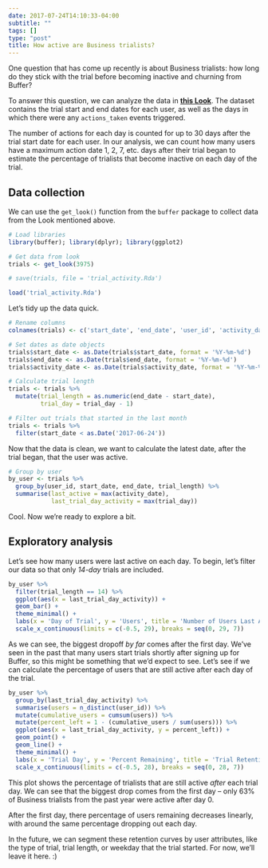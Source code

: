 ```yaml
---
date: 2017-07-24T14:10:33-04:00
subtitle: ""
tags: []
type: "post"
title: How active are Business trialists?
---
```


One question that has come up recently is about Business trialists: how long do they stick with the trial before becoming inactive and churning from Buffer?

To answer this question, we can analyze the data in [**this Look**](https://looker.buffer.com/looks/3975). The dataset contains the trial start and end dates for each user, as well as the days in which there were any `actions_taken` events triggered. 

The number of actions for each day is counted for up to 30 days after the trial start date for each user. In our analysis, we can count how many users have a maximum action date 1, 2, 7, etc. days after their trial began to estimate the percentage of trialists that become inactive on each day of the trial.

## Data collection
We can use the `get_look()` function from the `buffer` package to collect data from the Look mentioned above.

```r
# Load libraries
library(buffer); library(dplyr); library(ggplot2)
```

```r
# Get data from look
trials <- get_look(3975)
```

```r
# save(trials, file = 'trial_activity.Rda')

load('trial_activity.Rda')
```

Let's tidy up the data quick.

```r
# Rename columns
colnames(trials) <- c('start_date', 'end_date', 'user_id', 'activity_date', 'trial_day', 'actions')

# Set dates as date objects
trials$start_date <- as.Date(trials$start_date, format = '%Y-%m-%d')
trials$end_date <- as.Date(trials$end_date, format = '%Y-%m-%d')
trials$activity_date <- as.Date(trials$activity_date, format = '%Y-%m-%d')

# Calculate trial length
trials <- trials %>%
  mutate(trial_length = as.numeric(end_date - start_date),
         trial_day = trial_day - 1)

# Filter out trials that started in the last month
trials <- trials %>%
  filter(start_date < as.Date('2017-06-24'))
```

Now that the data is clean, we want to calculate the latest date, after the trial began, that the user was active.

```r
# Group by user
by_user <- trials %>%
  group_by(user_id, start_date, end_date, trial_length) %>%
  summarise(last_active = max(activity_date), 
            last_trial_day_activity = max(trial_day))
```

Cool. Now we're ready to explore a bit.

## Exploratory analysis
Let's see how many users were last active on each day. To begin, let's filter our data so that only _14-day_ trials are included.

```r
by_user %>%
  filter(trial_length == 14) %>%
  ggplot(aes(x = last_trial_day_activity)) +
  geom_bar() +
  theme_minimal() +
  labs(x = 'Day of Trial', y = 'Users', title = 'Number of Users Last Active on Day X') +
  scale_x_continuous(limits = c(-0.5, 29), breaks = seq(0, 29, 7))
```

As we can see, the biggest dropoff _by far_ comes after the first day. We've seen in the past that many users start trials shortly after signing up for Buffer, so this might be something that we'd expect to see. Let's see if we can calculate the percentage of users that are still active after each day of the trial.

```r
by_user %>%
  group_by(last_trial_day_activity) %>%
  summarise(users = n_distinct(user_id)) %>%
  mutate(cumulative_users = cumsum(users)) %>%
  mutate(percent_left = 1 - (cumulative_users / sum(users))) %>%
  ggplot(aes(x = last_trial_day_activity, y = percent_left)) +
  geom_point() + 
  geom_line() +
  theme_minimal() + 
  labs(x = 'Trial Day', y = 'Percent Remaining', title = 'Trial Retention Curve') +
  scale_x_continuous(limits = c(-0.5, 28), breaks = seq(0, 28, 7))
```

This plot shows the percentage of trialists that are still active _after_ each trial day. We can see that the biggest drop comes from the first day -- only 63% of Business trialists from the past year were active after day 0. 

After the first day, there percentage of users remaining decreases linearly, with around the same percentage dropping out each day. 

In the future, we can segment these retention curves by user attributes, like the type of trial, trial length, or weekday that the trial started. For now, we'll leave it here. :) 